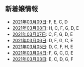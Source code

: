 新着嬢情報
----

- [2021年03月09日](/new/2021-03-09): F, E, C, D
- [2021年03月08日](/new/2021-03-08): H, C, F, G, D, E
- [2021年03月07日](/new/2021-03-07): C, F, G, D, E
- [2021年03月06日](/new/2021-03-06): D, F, G, C, E
- [2021年03月05日](/new/2021-03-05): D, C, F, H, E
- [2021年03月04日](/new/2021-03-04): F, G, C, D, E
- [2021年03月03日](/new/2021-03-03): E, C, D, G, F
